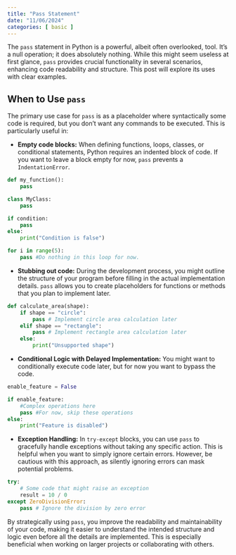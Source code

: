 ```yaml
---
title: "Pass Statement"
date: "11/06/2024"
categories: [ basic ]
---
```



The `pass` statement in Python is a powerful, albeit often overlooked, tool.  It's a null operation; it does absolutely nothing. While this might seem useless at first glance,  `pass` provides crucial functionality in several scenarios, enhancing code readability and structure. This post will explore its uses with clear examples.


## When to Use `pass`

The primary use case for `pass` is as a placeholder where syntactically some code is required, but you don't want any commands to be executed.  This is particularly useful in:

* **Empty code blocks:** When defining functions, loops, classes, or conditional statements, Python requires an indented block of code.  If you want to leave a block empty for now,  `pass` prevents a `IndentationError`.

```python
def my_function():
    pass

class MyClass:
    pass

if condition:
    pass
else:
    print("Condition is false")

for i in range(5):
    pass #Do nothing in this loop for now.
```

* **Stubbing out code:** During the development process, you might outline the structure of your program before filling in the actual implementation details. `pass` allows you to create placeholders for functions or methods that you plan to implement later.

```python
def calculate_area(shape):
    if shape == "circle":
        pass # Implement circle area calculation later
    elif shape == "rectangle":
        pass # Implement rectangle area calculation later
    else:
        print("Unsupported shape")
```


* **Conditional Logic with Delayed Implementation:** You might want to conditionally execute code later, but for now you want to bypass the code.


```python
enable_feature = False

if enable_feature:
    #Complex operations here
    pass #For now, skip these operations
else:
    print("Feature is disabled")
```

* **Exception Handling:** In `try-except` blocks, you can use `pass` to gracefully handle exceptions without taking any specific action.  This is helpful when you want to simply ignore certain errors.  However, be cautious with this approach, as silently ignoring errors can mask potential problems.

```python
try:
    # Some code that might raise an exception
    result = 10 / 0
except ZeroDivisionError:
    pass # Ignore the division by zero error
```


By strategically using `pass`, you improve the readability and maintainability of your code, making it easier to understand the intended structure and logic even before all the details are implemented.  This is especially beneficial when working on larger projects or collaborating with others.

